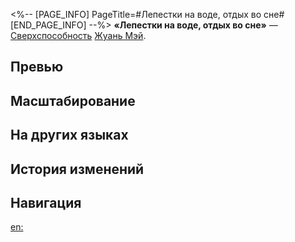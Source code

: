 <%-- [PAGE_INFO]
PageTitle=#Лепестки на воде, отдых во сне#
[END_PAGE_INFO] --%>
{{Навык Инфобокс
|Название         = Лепестки на воде, отдых во сне
|Изображение      = Навык Лепестки на воде, отдых во сне.png
|Персонаж         = Жуань Мэй
|Тип              = Сверхспособность
|Тэг              = Поддержка
|УронСтойк        = 
|ЭнергияГен       = 5
|Энергия          = 130
|Длительность     = 
|Описание         = Жуань Мэй создаёт зону на 2 хода. Длительность этой зоны уменьшается на 1 ход в начале каждого хода Жуань Мэй.<br />Пока эта зона активна, пробитие всех типов сопротивления всех союзников повышается на {{Цвет|Выделенный|15%—27%}}. Атаки союзников накладывают статус Цветение сливы на поражённых противников.<br />Статус Цветение сливы активируется, когда противник пытается восстановить свою {{Доп эффект|пробитую уязвимость}}. Этот статус продлевает состояние {{Доп эффект|пробитой уязвимости}} противника и {{Доп эффект|задерживает его действие}} на сумму, равную 20% от эффекта пробития Жуань Мэй плюс 10%, а также наносит урон пробития, равный {{Цвет|Выделенный|30%—54%}} от {{Доп эффект|урона ледяного пробития}} Жуань Мэй.<br />Противники, не восстановившие {{Доп эффект|пробитую уязвимость}}, не могут получить статус Цветение сливы повторно.
|Свойство1        = 
|Масштабирование1 = 
}}
'''«Лепестки на воде, отдых во сне»''' — [[Сверхспособность]] [[Жуань Мэй]].

==Превью==
{{Превью
|Файл = Лепестки на воде, отдых во сне Превью
}}

==Масштабирование==
{{Масштабирование навыка
|15%;16%;17%;18%;19%;20%;21.25%;22.5%;23.75%;25%;26%;27%;28%;29%;30%
|30%;32%;34%;36%;38%;40%;42.5%;45%;47.5%;50%;52%;54%;56%;58%;60%
}}

==На других языках==
{{На других языках
|en   = Petals to Stream, Repose in Dream
|zhs  = 摇花缎水，沾衣不摘
|zht  = 搖花緞水，沾衣不摘
|ja   = {{Rubi|花|はな}}に{{Rubi|濡|ぬ}}れても{{Rubi|雫|しずく}}は{{Rubi|払|はら}}わず
|ko   = 꽃잎에 인 물결, 옷을 물들인 꽃
|es   = Flor delicada sobre el agua
|fr   = Ondée de pétales
|ru   = Лепестки на воде, отдых во сне
|th   = Petals to Stream, Repose in Dream
|vi   = Hoa Rơi Chạm Nước Vương Vạt Áo
|de   = Blütenblätter im Wasserwirbel
|id   = Petals to Stream, Repose in Dream
|pt   = Pétalas na Corrente, Repouso Indolente
}}

==История изменений==
{{История изменений|3.5}}

==Навигация==
{{Навык Навбокс|Жуань Мэй}}

[[en:]]